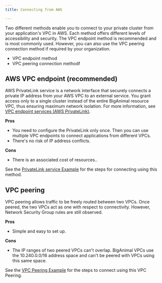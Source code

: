 ```yaml
---
title: Connecting from AWS 

---
```


Two different methods enable you to connect to your private cluster from your application's VPC in AWS. Each method offers different levels of accessibility and security. The VPC endpoint method is recommended and is most commonly used. However, you can also use the VPC peering connection method if required by your organization.

- VPC endpoint method
- VPC peering connection methodf

## AWS VPC endpoint (recommended)

 AWS PrivateLink service is a network interface that securely connects a private IP address from your AWS VPC to an external service. You grant access only to a single cluster instead of the entire BigAnimal resource VPC, thus ensuring maximum network isolation. For more information, see [VPC endpoint services (AWS PrivateLink)](https://docs.aws.amazon.com/vpc/latest/privatelink/endpoint-service.html).

**Pros**

-   You need to configure the PrivateLink only once. Then you can use multiple VPC endpoints to connect applications from different VPCs.
-   There's no risk of IP address conflicts.

**Cons**

-   There is an associated cost of resources..

See the [PrivateLink service Example](01_vpc_endpoint) for the steps for connecting using this method.

## VPC peering

VPC peering allows traffic to be freely routed between two VPCs. Once peered, the two VPCs act as one with respect to connectivity. However, Network Security Group rules are still observed.

**Pros**

-   Simple and easy to set up.

**Cons**

-   The IP ranges of two peered VPCs can't overlap. BigAnimal VPCs use the 10.240.0.0/16 address space and can't be peered with VPCs using this same space.

See the [VPC Peering Example](02_vpc_peering) for the steps to connect using this VPC Peering.








